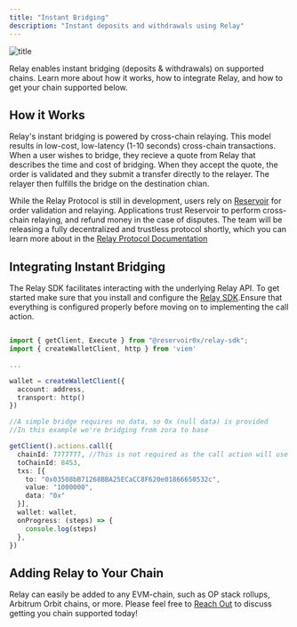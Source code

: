 ```yaml
---
title: "Instant Bridging"
description: "Instant deposits and withdrawals using Relay"
---
```


![title](/images/instant-bridging.png)

Relay enables instant bridging (deposits & withdrawals) on supported chains. Learn more about how it works, how to integrate Relay, and how to get your chain supported below.

## How it Works

Relay's instant bridging is powered by cross-chain relaying. This model results in low-cost, low-latency (1-10 seconds) cross-chain transactions. When a user wishes to bridge, they recieve a quote from Relay that describes the time and cost of bridging. When they accept the quote, the order is validated and they submit a transfer directly to the relayer. The relayer then fulfills the bridge on the destination chian.

While the Relay Protocol is still in development, users rely on [Reservoir](https://reservoir.tools/) for order validation and relaying. Applications trust Reservoir to perform cross-chain relaying, and refund money in the case of disputes. The team will be releasing a fully decentralized and trustless protocol shortly, which you can learn more about in the [Relay Protocol Documentation](/how-it-works/relay-protocol)

## Integrating Instant Bridging

The Relay SDK facilitates interacting with the underlying Relay API. To get started make sure that you install and configure the [Relay SDK](https://docs.relay.link/references/sdk/getting-started).Ensure that everything is configured properly before moving on to implementing the call action.

```typescript Instant Bridge

import { getClient, Execute } from "@reservoir0x/relay-sdk";
import { createWalletClient, http } from 'viem'

...

wallet = createWalletClient({
  account: address,
  transport: http()
})

//A simple bridge requires no data, so 0x (null data) is provided
//In this example we're bridging from zora to base

getClient().actions.call({
  chainId: 7777777, //This is not required as the call action will use the active configured chain
  toChainId: 8453,
  txs: [{
    to: "0x03508bB71268BBA25ECaCC8F620e01866650532c",
   	value: "1000000",
    data: "0x"
  }],
  wallet: wallet,
  onProgress: (steps) => {
    console.log(steps)
  },
})
```

## Adding Relay to Your Chain

Relay can easily be added to any EVM-chain, such as OP stack rollups, Arbitrum Orbit chains, or more. Please feel free to [Reach Out](mailto:support@relay.link) to discuss getting you chain supported today!
